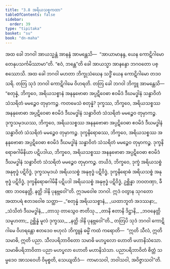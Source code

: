 ```yaml
---
title: "3.8 အရိယသစ္စကထာ"
tableOfContents: false
sidebar:
  order: 39
type: "tipitaka"
basket: "su"
book: "dn-maha"
---
```



<DynamicBreadcrumb />

<Division number="155" book="dn-maha">

<Paragraph number="325" book="dn-maha">
အထ ခေါ ဘဂဝါ အာယသ္မန္တံ အာနန္ဒံ အာမန္တေသိ—  “အာယာမာနန္ဒ, ယေန ကောဋိဂါမော တေနုပသင်္ကမိဿာမာ”တိ. “ဧဝံ, ဘန္တေ”တိ ခေါ အာယသ္မာ အာနန္ဒော ဘဂဝတော ပစ္စဿောသိ. အထ ခေါ ဘဂဝါ မဟတာ ဘိက္ခုသံဃေန သဒ္ဓိံ ယေန ကောဋိဂါမော တဒဝသရိ. တတြ သုဒံ ဘဂဝါ ကောဋိဂါမေ ဝိဟရတိ. တတြ ခေါ ဘဂဝါ ဘိက္ခူ အာမန္တေသိ—
</Paragraph>

<Paragraph number="326" book="dn-maha">
“စတုန္နံ, ဘိက္ခဝေ, အရိယသစ္စာနံ အနနုဗောဓာ အပ္ပဋိဝေဓာ ဧဝမိဒံ ဒီဃမဒ္ဓါနံ သန္ဓာဝိတံ သံသရိတံ မမဉ္စေဝ တုမှာကဉ္စ. ကတမေသံ စတုန္နံ? ဒုက္ခဿ, ဘိက္ခဝေ, အရိယသစ္စဿ အနနုဗောဓာ အပ္ပဋိဝေဓာ ဧဝမိဒံ ဒီဃမဒ္ဓါနံ သန္ဓာဝိတံ သံသရိတံ မမဉ္စေဝ တုမှာကဉ္စ. ဒုက္ခသမုဒယဿ, ဘိက္ခဝေ, အရိယသစ္စဿ အနနုဗောဓာ အပ္ပဋိဝေဓာ ဧဝမိဒံ ဒီဃမဒ္ဓါနံ သန္ဓာဝိတံ သံသရိတံ မမဉ္စေဝ တုမှာကဉ္စ. ဒုက္ခနိရောဓဿ, ဘိက္ခဝေ, အရိယသစ္စဿ အနနုဗောဓာ အပ္ပဋိဝေဓာ ဧဝမိဒံ ဒီဃမဒ္ဓါနံ သန္ဓာဝိတံ သံသရိတံ မမဉ္စေဝ တုမှာကဉ္စ. ဒုက္ခနိရောဓဂါမိနိယာ ပဋိပဒါယ, ဘိက္ခဝေ, အရိယသစ္စဿ အနနုဗောဓာ အပ္ပဋိဝေဓာ ဧဝမိဒံ ဒီဃမဒ္ဓါနံ သန္ဓာဝိတံ သံသရိတံ မမဉ္စေဝ တုမှာကဉ္စ. တယိဒံ, ဘိက္ခဝေ, ဒုက္ခံ အရိယသစ္စံ အနုဗုဒ္ဓံ ပဋိဝိဒ္ဓံ, ဒုက္ခသမုဒယံ အရိယသစ္စံ အနုဗုဒ္ဓံ ပဋိဝိဒ္ဓံ, ဒုက္ခနိရောဓံ အရိယသစ္စံ အနုဗုဒ္ဓံ ပဋိဝိဒ္ဓံ, ဒုက္ခနိရောဓဂါမိနီ ပဋိပဒါ အရိယသစ္စံ အနုဗုဒ္ဓံ ပဋိဝိဒ္ဓံ, ဥစ္ဆိန္နာ ဘဝတဏှာ, ခီဏာ ဘဝနေတ္တိ, နတ္ထိ ဒါနိ ပုနဗ္ဘဝေါ”တိ. ဣဒမဝေါစ ဘဂဝါ. ဣဒံ ဝတွာန သုဂတော အထာပရံ ဧတဒဝေါစ သတ္ထာ—
</Paragraph>

<Paragraph number="327" type="verses" book="dn-maha">
_“စတုန္နံ အရိယသစ္စာနံ,_  
_ယထာဘူတံ အဒဿနာ;_  
_သံသိတံ ဒီဃမဒ္ဓါနံ,_  
_တာသု တာသွေဝ ဇာတိသု._  

</Paragraph>

<Paragraph number="328" type="verses" book="dn-maha">
_တာနိ ဧတာနိ ဒိဋ္ဌာနိ,_  
_ဘဝနေတ္တိ သမူဟတာ;_  
ဥစ္ဆိန္နံ မူလံ ဒုက္ခဿ,_  
_နတ္ထိ ဒါနိ ပုနဗ္ဘဝေါ”တိ._  

</Paragraph>

<Paragraph number="329" book="dn-maha">
တတြပိ သုဒံ ဘဂဝါ ကောဋိဂါမေ ဝိဟရန္တော ဧတဒေဝ ဗဟုလံ ဘိက္ခူနံ ဓမ္မိံ ကထံ ကရောတိ—  “ဣတိ သီလံ, ဣတိ သမာဓိ, ဣတိ ပညာ. သီလပရိဘာဝိတော သမာဓိ မဟပ္ဖလော ဟောတိ မဟာနိသံသော. သမာဓိပရိဘာဝိတာ ပညာ မဟပ္ဖလာ ဟောတိ မဟာနိသံသာ. ပညာပရိဘာဝိတံ စိတ္တံ သမ္မဒေဝ အာသဝေဟိ ဝိမုစ္စတိ, သေယျထိဒံ—  ကာမာသဝါ, ဘဝါသဝါ, အဝိဇ္ဇာသဝါ”တိ.
</Paragraph>
</Division>